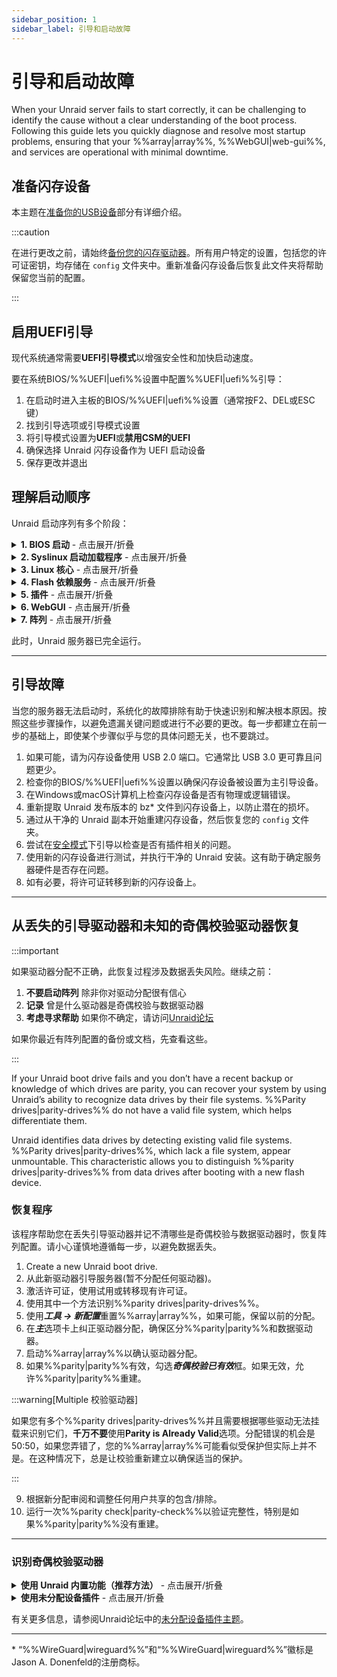 ```yaml
---
sidebar_position: 1
sidebar_label: 引导和启动故障
---
```



# 引导和启动故障

When your Unraid server fails to start correctly, it can be challenging to identify the cause without a clear understanding of the boot process. Following this guide lets you quickly diagnose and resolve most startup problems, ensuring that your %%array|array%%, %%WebGUI|web-gui%%, and services are operational with minimal downtime.

## 准备闪存设备

本主题在[准备你的USB设备](../../getting-started/set-up-unraid/create-your-bootable-media.mdx#prepare-your-usb-device)部分有详细介绍。

:::caution

在进行更改之前，请始终[备份您的闪存驱动器](../../system-administration/maintain-and-update/changing-the-flash-device.mdx#backing-up-your-flash-device)。所有用户特定的设置，包括您的许可证密钥，均存储在 `config` 文件夹中。重新准备闪存设备后恢复此文件夹将帮助保留您当前的配置。

:::

## 启用UEFI引导

现代系统通常需要**UEFI引导模式**以增强安全性和加快启动速度。

要在系统BIOS/%%UEFI|uefi%%设置中配置%%UEFI|uefi%%引导：

1. 在启动时进入主板的BIOS/%%UEFI|uefi%%设置（通常按F2、DEL或ESC键）
2. 找到引导选项或引导模式设置
3. 将引导模式设置为**UEFI**或**禁用CSM的UEFI**
4. 确保选择 Unraid 闪存设备作为 UEFI 启动设备
5. 保存更改并退出

## 理解启动顺序

Unraid 启动序列有多个阶段：

<details>
  <summary><strong>1. BIOS 启动</strong> - 点击展开/折叠</summary>

  BIOS/UEFI 固件初始化硬件并定位可启动设备。这是整个启动过程的基础。

  - 主板 BIOS 识别出 Unraid 可启动的闪存设备。
  - 将闪存设备设置为默认引导设备因BIOS而异；请查阅主板手册以获得指导。
  - 闪存设备支持\*\*传统(CSM)**和**%%UEFI|uefi%%\*\*引导模式。
  - 对于%%UEFI|uefi%%引导，请确保闪存设备上的`EFI`文件夹末尾没有连字符（`-`）。
</details>

<details>
  <summary><strong>2. Syslinux 启动加载程序</strong> - 点击展开/折叠</summary>

  引导加载程序呈现启动选项并将 Linux 内核加载到内存中。此阶段决定运行哪个操作系统或诊断工具。

  - 启动菜单条目定义在闪存设备上的`syslinux/syslinux.cfg`文件中。
  - 你可以通过%%WebGUI|web-gui%%下的***主 → Syslinux配置***编辑此文件。
  - **Memtest86+** 随同当前版本的 Unraid 提供，可在传统和 %%UEFI|uefi%% 模式下运行。对于旧版本的 Unraid，请从 [官方 Memtest 网站](https://www.memtest86.com/) 获取与 %%UEFI|uefi%% 兼容的版本。
  - 如果没有选择选项，默认将在超时后引导，这对于无头操作很有用。
</details>

<details>
  <summary><strong>3. Linux 核心</strong> - 点击展开/折叠</summary>

  Linux 内核初始化并开始硬件检测。在此阶段，操作系统从引导加载程序中接管控制。

  - **Syslinux**从闪存设备将Linux核心加载到RAM中。
  - 您会看到控制台消息显示bz\*文件正在加载。
  - 这一阶段的错误通常表示闪存设备问题。
  - Linux在启动期间检测硬件。
</details>

<details>
  <summary><strong>4. Flash 依赖服务</strong> - 点击展开/折叠</summary>

  闪存设备变得可访问并开始加载基本服务。此阶段对于配置和网络访问至关重要。

  - 闪存设备在`/boot`上挂载。
  - 如果挂载失败，你可能还会看到登录提示，但这表示引导不完全。
  - 使用`df`命令检查`/boot`是否已挂载。
  - 闪存设备必须标记为**UNRAID**（全部大写）以进行正确挂载。
  - 此阶段将提供额外的驱动程序和固件。
  - 配置被加载到RAM中。
  - 标准Linux服务，包括网络和%%WireGuard|wireguard%% VPN（如果启用），在此阶段启动。
</details>

<details>
  <summary><strong>5. 插件</strong> - 点击展开/折叠</summary>

  加载第三方扩展和定制以增强系统功能。插件问题可能会阻止成功启动。

  - 安装的插件在此步骤加载。
  - 如果需要，**安全引导**选项可以抑制插件加载。
</details>

<details>
  <summary><strong>6. WebGUI</strong> - 点击展开/折叠</summary>

  基于web的管理接口变得可用，允许远程管理和配置你的服务器。

  - %%WebGUI|web-gui%%在此点启动。
  - 闪存设备上的`config/go`文件可以在%%WebGUI|web-gui%%启动之前或之后运行用户命令。
</details>

<details>
  <summary><strong>7. 阵列</strong> - 点击展开/折叠</summary>

  存储设备已挂载并可用，完成启动过程。这是您的数据变得可访问的地方。

  - 如果启用了自动启动，则在此处启动%%array|array%%；否则，手动启动将是必需的。
  - 驱动器将被挂载为`/dev/diskX`和`/mnt/cache`（如果存在）。
  - 共享在网络中可用作为`/mnt/user/sharename`。
  - Docker容器将按Docker选项卡中指定的顺序启动，具有可自定义的延迟。
  - 自动启动虚拟机(%%VMs|vm%%)也将启动。
</details>

此时，Unraid 服务器已完全运行。

---

## 引导故障

当您的服务器无法启动时，系统化的故障排除有助于快速识别和解决根本原因。按照这些步骤操作，以避免遗漏关键问题或进行不必要的更改。每一步都建立在前一步的基础上，即使某个步骤似乎与您的具体问题无关，也不要跳过。

1. 如果可能，请为闪存设备使用 USB 2.0 端口。它通常比 USB 3.0 更可靠且问题更少。
2. 检查你的BIOS/%%UEFI|uefi%%设置以确保闪存设备被设置为主引导设备。
3. 在Windows或macOS计算机上检查闪存设备是否有物理或逻辑错误。
4. 重新提取 Unraid 发布版本的 bz\* 文件到闪存设备上，以防止潜在的损坏。
5. 通过从干净的 Unraid 副本开始重建闪存设备，然后恢复您的 `config` 文件夹。
6. 尝试在[安全模式](../../using-unraid-to/customize-your-experience/plugins.mdx#troubleshooting-with-safe-mode)下引导以检查是否有插件相关的问题。
7. 使用新的闪存设备进行测试，并执行干净的 Unraid 安装。这有助于确定服务器硬件是否存在问题。
8. 如有必要，将许可证转移到新的闪存设备上。

---

## 从丢失的引导驱动器和未知的奇偶校验驱动器恢复

:::important

如果驱动器分配不正确，此恢复过程涉及数据丢失风险。继续之前：

1. **不要启动阵列** 除非你对驱动分配很有信心
2. **记录** 曾是什么驱动器是奇偶校验与数据驱动器
3. **考虑寻求帮助** 如果你不确定，请访问[Unraid论坛](https://forums.unraid.net/)

如果你最近有阵列配置的备份或文档，先查看这些。

:::

If your Unraid boot drive fails and you don’t have a recent backup or knowledge of which drives are parity, you can recover your system by using Unraid’s ability to recognize data drives by their file systems. %%Parity drives|parity-drives%% do not have a valid file system, which helps differentiate them.

Unraid identifies data drives by detecting existing valid file systems. %%Parity drives|parity-drives%%, which lack a file system, appear unmountable. This characteristic allows you to distinguish %%parity drives|parity-drives%% from data drives after booting with a new flash device.

### 恢复程序

该程序帮助您在丢失引导驱动器并记不清哪些是奇偶校验与数据驱动器时，恢复阵列配置。请小心谨慎地遵循每一步，以避免数据丢失。

1. Create a new Unraid boot drive.
2. 从此新驱动器引导服务器(暂不分配任何驱动器)。
3. 激活许可证，使用试用或转移现有许可证。
4. 使用其中一个方法识别%%parity drives|parity-drives%%。
5. 使用***工具 → 新配置***重置%%array|array%%，如果可能，保留以前的分配。
6. 在***主***选项卡上纠正驱动器分配，确保区分%%parity|parity%%和数据驱动器。
7. 启动%%array|array%%以确认驱动器分配。
8. 如果%%parity|parity%%有效，勾选***奇偶校验已有效***框。如果无效，允许%%parity|parity%%重建。

:::warning[Multiple 校验驱动器]

如果您有多个%%parity drives|parity-drives%%并且需要根据哪些驱动无法挂载来识别它们，**千万不要**使用**Parity is Already Valid**选项。分配错误的机会是50:50，如果您弄错了，您的%%array|array%%可能看似受保护但实际上并不是。在这种情况下，总是让校验重新建立以确保适当的保护。

:::

9. 根据新分配审阅和调整任何用户共享的包含/排除。
10. 运行一次%%parity check|parity-check%%以验证完整性，特别是如果%%parity|parity%%没有重建。

---

### 识别奇偶校验驱动器

<details>
  <summary><strong>使用 Unraid 内置功能（推荐方法）</strong> - 点击展开/折叠</summary>

  此方法不需要插件，但会使%%parity|parity%%无效，需要重建。

  要使用该方法：

  1. 将所有驱动器分配为数据驱动器并启动。
  2. 由于缺乏有效的文件系统，%%parity drives|parity-drives%%将显示为不可挂载。
  3. 确认无法挂载的驱动器数与你的%%parity|parity%%数量相匹配。
  4. 记录这些驱动器的序列号。
  5. 如有需要，可以检查已挂载的数据驱动器以确认其顺序。
</details>

<details>
  <summary><strong>使用未分配设备插件</strong> - 点击展开/折叠</summary>

  这种基于插件的方法通过以只读模式挂载驱动器来保持%%parity|parity%%的有效性。

  要使用该方法：

  1. 从***应用***选项卡安装[**未分配设备**插件](https://unraid.net/community/apps?q=unassigned+devices#r:~:text=don%27t%20be%20carefull!!!-,Unassigned%20Devices,-dlandon)。
  2. 将每个磁盘只读地挂载，依次进行。
  3. 那些无法挂载的驱动器很可能是%%parity drives|parity-drives%%（无法区分奇偶校验1和奇偶校验2）。
  4. 如有需要，检查已挂载的数据驱动器以识别其顺序。
</details>

有关更多信息，请参阅Unraid论坛中的[未分配设备插件主题](https://forums.unraid.net/topic/55481-unassigned-devices-managing-unassigned-devices-without-rebooting/)。

---

\* “%%WireGuard|wireguard%%”和“%%WireGuard|wireguard%%”徽标是Jason A. Donenfeld的注册商标。
